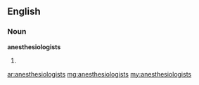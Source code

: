 ==English==

===Noun===
'''anesthesiologists'''

# {{plural of|[[anesthesiologist]]}}

[[ar:anesthesiologists]]
[[mg:anesthesiologists]]
[[my:anesthesiologists]]